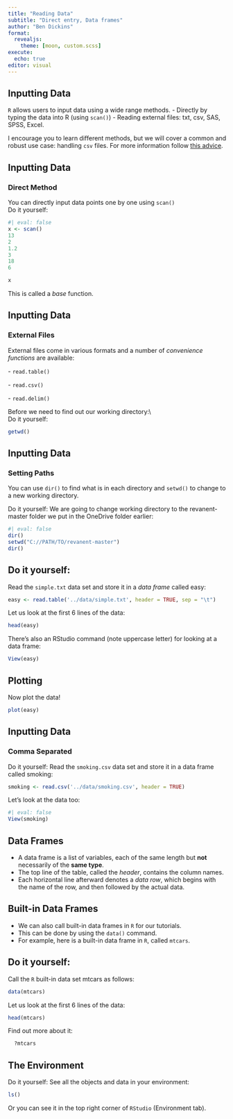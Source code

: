 ```yaml
---
title: "Reading Data"
subtitle: "Direct entry, Data frames"
author: "Ben Dickins"
format: 
  revealjs:
    theme: [moon, custom.scss]
execute:
  echo: true
editor: visual
---
```


## Inputting Data

`R` allows users to input data using a wide range methods. - Directly by typing the data into R (using `scan()`) - Reading external files: txt, csv, SAS, SPSS, Excel.

I encourage you to learn different methods, but we will cover a common and robust use case: handling `csv` files. For more information follow [this advice](https://www.datacamp.com/community/tutorials/r-data-import-tutorial).

## Inputting Data

### Direct Method

You can directly input data points one by one using `scan()`\
Do it yourself:

```r
#| eval: false
x <- scan()
13
2
1.2
3
18
6

x
```

This is called a *base* function.

## Inputting Data

### External Files

External files come in various formats and a number of *convenience functions* are available:

\- `read.table()`

\- `read.csv()`

\- `read.delim()`

Before we need to find out our working directory:\\\
Do it yourself:

```r
getwd()
```

## Inputting Data

### Setting Paths

You can use `dir()` to find what is in each directory and `setwd()` to change to a new working directory.\

Do it yourself: We are going to change working directory to the revanent-master folder we put in the OneDrive folder earlier:

```r
#| eval: false
dir()
setwd("C://PATH/TO/revanent-master")
dir()
```

## Do it yourself:

Read the `simple.txt` data set and store it in a *data frame* called easy:

```r
easy <- read.table('../data/simple.txt', header = TRUE, sep = "\t")
```

Let us look at the first 6 lines of the data:

```r
head(easy)
```

There's also an RStudio command (note uppercase letter) for looking at a data frame:

```r
View(easy)
```

## Plotting

Now plot the data!

```r
plot(easy)
```

## Inputting Data

### Comma Separated

Do it yourself: Read the `smoking.csv` data set and store it in a data frame called smoking:

```r
smoking <- read.csv('../data/smoking.csv', header = TRUE)
```

Let's look at the data too:

```r
#| eval: false
View(smoking)
```

## Data Frames

-   A data frame is a list of variables, each of the same length but **not** necessarily of the **same type**.
-   The top line of the table, called the *header*, contains the column names.
-   Each horizontal line afterward denotes a *data row*, which begins with the name of the row, and then followed by the actual data.

## Built-in Data Frames

-   We can also call built-in data frames in `R` for our tutorials.
-   This can be done by using the `data()` command.
-   For example, here is a built-in data frame in `R`, called `mtcars`.

## Do it yourself:

Call the `R` built-in data set mtcars as follows:

```r
data(mtcars)
```

Let us look at the first 6 lines of the data:

```r
head(mtcars)
```

Find out more about it:

```r
  ?mtcars
```

## The Environment

Do it yourself: See all the objects and data in your environment:

```r
ls()
```

Or you can see it in the top right corner of `RStudio` (Environment tab).

